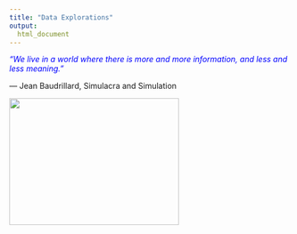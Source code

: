 ```yaml
---
title: "Data Explorations"
output:
  html_document
---
```

<!-- Global Site Tag (gtag.js) - Google Analytics -->
<script async src="https://www.googletagmanager.com/gtag/js?id=UA-107179382-1"></script>
<script>
  window.dataLayer = window.dataLayer || [];
  function gtag(){dataLayer.push(arguments)};
  gtag('js', new Date());

  gtag('config', 'UA-107179382-1');
</script>


<i style="color: blue"> “We live in a world where there is more and more information, and less and less meaning.”</i> 

― Jean Baudrillard, Simulacra and Simulation

<img src="/Users/Harrison/Desktop/projects/Github/Simulacra/simulations_files/figure-html/solemnsimulacrum.jpg" style="width:304px;height:228px">